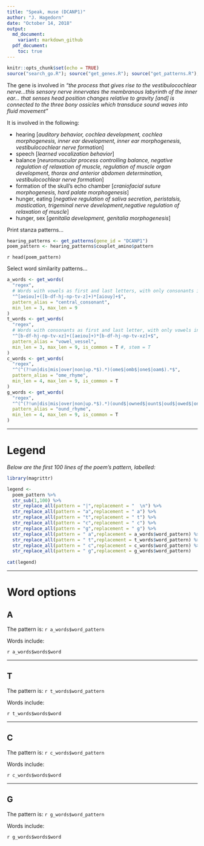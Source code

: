 ```yaml
---
title: "Speak, muse (DCANP1)"
author: "J. Hagedorn"
date: "October 14, 2018"
output: 
  md_document:
    variant: markdown_github
  pdf_document:
    toc: true
---
```


```r
knitr::opts_chunk$set(echo = TRUE)
source("search_go.R"); source("get_genes.R"); source("get_patterns.R"); source("get_words.R")
```

The gene is involved in *"the process that gives rise to the vestibulocochlear nerve...this sensory nerve innervates the membranous labyrinth of the inner ear... that senses head position changes relative to gravity [and] is connected to the three bony ossicles which transduce sound waves into fluid movement"*

It is involved in the following:

- hearing [*auditory behavior, cochlea development, cochlea morphogenesis, inner ear development, inner ear morphogenesis, vestibulocochlear nerve formation*]
- speech [*learned vocalization behavior*]
- balance [*neuromuscular process controlling balance, negative regulation of relaxation of muscle, regulation of muscle organ development, thorax and anterior abdomen determination, vestibulocochlear nerve formation*]
- formation of the skull's echo chamber [*craniofacial suture morphogenesis, hard palate morphogenesis*]
- hunger, eating [*negative regulation of saliva secretion, peristalsis, mastication, trigeminal nerve development,negative regulation of relaxation of muscle*]
- hunger, sex [*genitalia development, genitalia morphogenesis*]

Print stanza patterns...

```r
hearing_patterns <- get_patterns(gene_id = "DCANP1")
poem_pattern <- hearing_patterns$couplet_amino$pattern
```

`r head(poem_pattern)`

Select word similarity patterns...
```r
a_words <- get_words(
  "regex",
  # Words with vowels as first and last letters, with only consonants inbetween 
  "^[aeiou]+([b-df-hj-np-tv-z]+)*[aiouy]+$",
  pattern_alias = "central_consonant",
  min_len = 3, max_len = 9
) 
t_words <- get_words(
  "regex",
  # Words with consonants as first and last letter, with only vowels inbetween 
  "^[b-df-hj-np-tv-xz]+([aeiou]+)*[b-df-hj-np-tv-xz]+$",
  pattern_alias = "vowel_vessel",
  min_len = 3, max_len = 9, is_common = T #, stem = T
) 
c_words <- get_words(
  "regex",
  "^(^(?!un|dis|mis|over|non|up.*$).*)(ome$|omb$|one$|oam$).*$",
  pattern_alias = "ome_rhyme",
  min_len = 4, max_len = 9, is_common = T
) 
g_words <- get_words(
  "regex",
  "^(^(?!un|dis|mis|over|non|up.*$).*)(ound$|owned$|ount$|oud$|owed$|ond$|oun$|oned$|oaned$).*$",
  pattern_alias = "ound_rhyme",
  min_len = 4, max_len = 9, is_common = T
) 
```

---

# Legend

*Below are the first 100 lines of the poem's pattern, labelled:*

```r
library(magrittr)

legend <- 
  poem_pattern %>%
  str_sub(1,100) %>%
  str_replace_all(pattern = "|",replacement = "  \n") %>%
  str_replace_all(pattern = "a",replacement = " a") %>%
  str_replace_all(pattern = "t",replacement = " t") %>%
  str_replace_all(pattern = "c",replacement = " c") %>%
  str_replace_all(pattern = "g",replacement = " g") %>%
  str_replace_all(pattern = " a",replacement = a_words$word_pattern) %>%
  str_replace_all(pattern = " t",replacement = t_words$word_pattern) %>%
  str_replace_all(pattern = " c",replacement = c_words$word_pattern) %>%
  str_replace_all(pattern = " g",replacement = g_words$word_pattern) 
  
cat(legend)
```


---

# Word options

## A

The pattern is: `r a_words$word_pattern`

Words include:

`r a_words$words$word`

---

## T

The pattern is: `r t_words$word_pattern`

Words include:

`r t_words$words$word`

---

## C

The pattern is: `r c_words$word_pattern`

Words include:

`r c_words$words$word`

---

## G

The pattern is: `r g_words$word_pattern`

Words include:

`r g_words$words$word`
